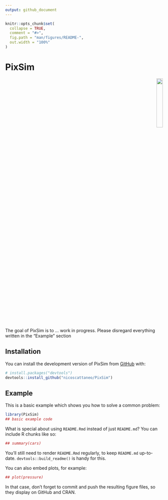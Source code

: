 ```yaml
---
output: github_document
---
```


<!-- README.md is generated from README.Rmd. Please edit that file -->

```r
knitr::opts_chunk$set(
  collapse = TRUE,
  comment = "#>",
  fig.path = "man/figures/README-",
  out.width = "100%"
)
```

# PixSim

<!-- badges: start -->
<!-- badges: end -->

<div style="text-align:right">
  <img src="inst/extdata/logo.png" width="20%">
</div>

The goal of PixSim is to ... work in progress. Please disregard everything written in the "Example" section

## Installation

You can install the development version of PixSim from [GitHub](https://github.com/) with:

``` r
# install.packages("devtools")
devtools::install_github("nicoscattaneo/PixSim")
```

## Example

This is a basic example which shows you how to solve a common problem:

```r
library(PixSim)
## basic example code
```

What is special about using `README.Rmd` instead of just `README.md`? You can include R chunks like so:

```r
## summary(cars)
```

You'll still need to render `README.Rmd` regularly, to keep `README.md` up-to-date. `devtools::build_readme()` is handy for this.

You can also embed plots, for example:

```r
## plot(pressure)
```

In that case, don't forget to commit and push the resulting figure files, so they display on GitHub and CRAN.
